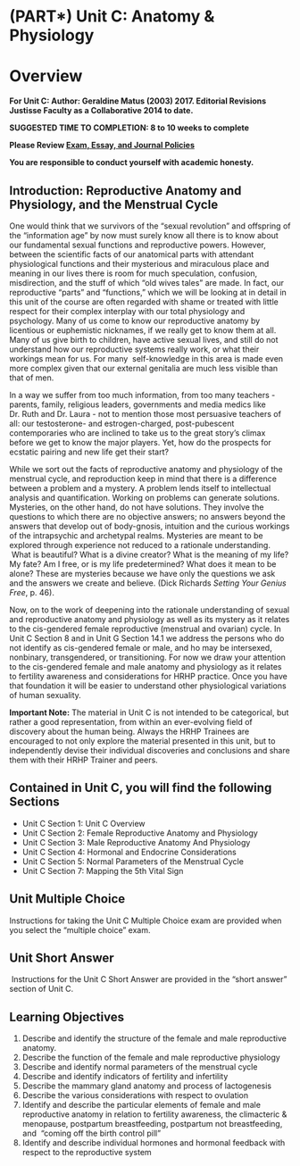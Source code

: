 # (PART\*) Unit C: Anatomy & Physiology {.unnumbered}

# Overview {.unnumbered}

**For Unit C: Author: Geraldine Matus (2003) 2017. Editorial Revisions Justisse Faculty as a Collaborative 2014 to date.**

**SUGGESTED TIME TO COMPLETION: 8 to 10 weeks to complete**

**Please Review [Exam, Essay, and Journal Policies](https://justisse.ca/index.php/college/courseware/page/1646)**

**You are responsible to conduct yourself with academic honesty.**

## Introduction: Reproductive Anatomy and Physiology, and the Menstrual Cycle

One would think that we survivors of the “sexual revolution” and offspring of the “information age” by now must surely know all there is to know about our fundamental sexual functions and reproductive powers. However, between the scientific facts of our anatomical parts with attendant physiological functions and their mysterious and miraculous place and meaning in our lives there is room for much speculation, confusion, misdirection, and the stuff of which “old wives tales” are made. In fact, our reproductive “parts” and “functions,” which we will be looking at in detail in this unit of the course are often regarded with shame or treated with little respect for their complex interplay with our total physiology and psychology. Many of us come to know our reproductive anatomy by licentious or euphemistic nicknames, if we really get to know them at all. Many of us give birth to children, have active sexual lives, and still do not understand how our reproductive systems really work, or what their workings mean for us. For many  self-knowledge in this area is made even more complex given that our external genitalia are much less visible than that of men.  

In a way we suffer from too much information, from too many teachers - parents, family, religious leaders, governments and media medics like Dr. Ruth and Dr. Laura - not to mention those most persuasive teachers of all: our testosterone- and estrogen-charged, post-pubescent contemporaries who are inclined to take us to the great story's climax before we get to know the major players. Yet, how do the prospects for ecstatic pairing and new life get their start?

While we sort out the facts of reproductive anatomy and physiology of the menstrual cycle, and reproduction keep in mind that there is a difference between a problem and a mystery. A problem lends itself to intellectual analysis and quantification. Working on problems can generate solutions. Mysteries, on the other hand, do not have solutions. They involve the questions to which there are no objective answers; no answers beyond the answers that develop out of body-gnosis, intuition and the curious workings of the intrapsychic and archetypal realms. Mysteries are meant to be explored through experience not reduced to a rationale understanding.  What is beautiful? What is a divine creator? What is the meaning of my life? My fate? Am I free, or is my life predetermined? What does it mean to be alone? These are mysteries because we have only the questions we ask and the answers we create and believe. (Dick Richards _Setting Your Genius Free_, p. 46).

Now, on to the work of deepening into the rationale understanding of sexual and reproductive anatomy and physiology as well as its mystery as it relates to the cis-gendered female reproductive (menstrual and ovarian) cycle. In Unit C Section 8 and in Unit G Section 14.1 we address the persons who do not identify as cis-gendered female or male, and ho may be intersexed, nonbinary, transgendered, or transitioning. For now we draw your attention to the cis-gendered female and male anatomy and physiology as it relates to fertility awareness and considerations for HRHP practice. Once you have that foundation it will be easier to understand other physiological variations of human sexuality. 

**Important Note:** The material in Unit C is not intended to be categorical, but rather a good representation, from within an ever-evolving field of discovery about the human being. Always the HRHP Trainees are encouraged to not only explore the material presented in this unit, but to independently devise their individual discoveries and conclusions and share them with their HRHP Trainer and peers. 

## Contained in Unit C, you will find the following Sections

-   Unit C Section 1: Unit C Overview
-   Unit C Section 2: Female Reproductive Anatomy and Physiology
-   Unit C Section 3: Male Reproductive Anatomy And Physiology
-   Unit C Section 4: Hormonal and Endocrine Considerations
-   Unit C Section 5: Normal Parameters of the Menstrual Cycle
-   Unit C Section 7: Mapping the 5th Vital Sign

## Unit Multiple Choice

Instructions for taking the Unit C Multiple Choice exam are provided when you select the "multiple choice" exam.

## Unit Short Answer

 Instructions for the Unit C Short Answer are provided in the "short answer" section of Unit C.

## Learning Objectives

1.  Describe and identify the structure of the female and male reproductive anatomy.
2.  Describe the function of the female and male reproductive physiology
3.  Describe and identify normal parameters of the menstrual cycle
4.  Describe and identify indicators of fertility and infertility
5.  Describe the mammary gland anatomy and process of lactogenesis
6.  Describe the various considerations with respect to ovulation
7.  Identify and describe the particular elements of female and male reproductive anatomy in relation to fertility awareness, the climacteric & menopause, postpartum breastfeeding, postpartum not breastfeeding, and  “coming off the birth control pill”
8.  Identify and describe individual hormones and hormonal feedback with respect to the reproductive system 